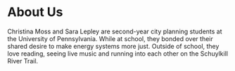 # About Us 

Christina Moss and Sara Lepley are second-year city planning students at the University of Pennsylvania. While at school, they bonded over their shared desire to make energy systems more just. Outside of school, they love reading, seeing live music and running into each other on the Schuylkill River Trail. 